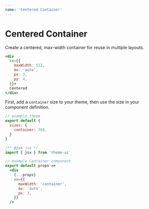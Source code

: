 ```yaml
---
name: 'Centered Container'
---
```


# Centered Container

Create a centered, max-width container for reuse in multiple layouts.

```jsx live
<div
  sx={{
    maxWidth: 512,
    mx: 'auto',
    px: 3,
    py: 4,
  }}>
  Centered
</div>
```

First, add a `container` size to your theme,
then use the size in your component definition.

```js
// example theme
export default {
  sizes: {
    container: 768,
  }
}
```

```jsx
/** @jsx jsx */
import { jsx } from 'theme-ui'

// example Container component
export default props =>
  <div
    {...props}
    sx={{
      maxWidth: 'container',
      mx: 'auto',
      px: 3,
    }}
  />
```
